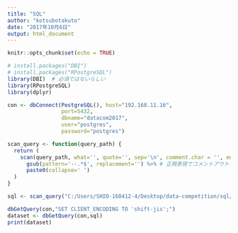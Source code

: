```yaml
---
title: "SQL"
author: "kotsubotakuto"
date: "2017年10月6日"
output: html_document
---
```


```r
knitr::opts_chunk$set(echo = TRUE)
```

```r
# install.packages("DBI")
# install.packages("RPostgreSQL")
library(DBI)  # 必須ではないらしい
library(RPostgreSQL)
library(dplyr)
```

```r
con <- dbConnect(PostgreSQL(), host="192.168.11.16", 
                 port=5432, 
                 dbname="datacom2017", 
                 user="postgres", 
                 password="postgres")

scan_query <- function(query_path) {
  return (
    scan(query_path, what='', quote='', sep='\n', comment.char = '', encoding='UTF-8') %>% 
      gsub(pattern='--.*$', replacement='') %>% # 正規表現でコメントアウトを消す
      paste0(collapse=' ')
  )
}

sql <- scan_query("C:/Users/SHIO-160412-4/Desktop/data-competition/sql/tmp.sql")

dbGetQuery(con,"SET CLIENT_ENCODING TO 'shift-jis';")
dataset <- dbGetQuery(con,sql)
print(dataset)
```
